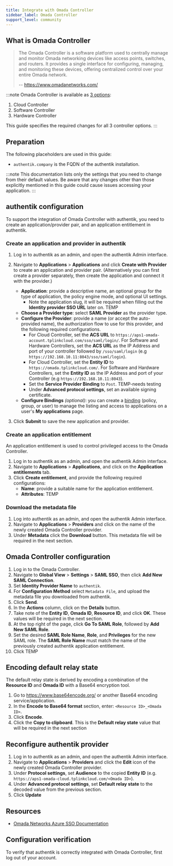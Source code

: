 ```yaml
---
title: Integrate with Omada Controller
sidebar_label: Omada Controller
support_level: community
---
```


## What is Omada Controller

> The Omada Controller is a software platform used to centrally manage and monitor Omada networking devices like access points, switches, and routers. It provides a single interface for configuring, managing, and monitoring these devices, offering centralized control over your entire Omada network.
>
> -- https://www.omadanetworks.com/

:::note
Omada Controller is available as [3 options](https://www.tp-link.com/uk/support/faq/3737/):

1. Cloud Controller
2. Software Controller
3. Hardware Controller

This guide specifies the required changes for all 3 controller options.
:::

## Preparation

The following placeholders are used in this guide:

- `authentik.company` is the FQDN of the authentik installation.

:::note
This documentation lists only the settings that you need to change from their default values. Be aware that any changes other than those explicitly mentioned in this guide could cause issues accessing your application.
:::

## authentik configuration

To support the integration of Omada Controller with authentik, you need to create an application/provider pair, and an application entitlement in authentik.

### Create an application and provider in authentik

1. Log in to authentik as an admin, and open the authentik Admin interface.
2. Navigate to **Applications** > **Applications** and click **Create with Provider** to create an application and provider pair. (Alternatively you can first create a provider separately, then create the application and connect it with the provider.)

    - **Application**: provide a descriptive name, an optional group for the type of application, the policy engine mode, and optional UI settings.
        - Note the application slug, it will be required when filling out the **Identity provider SSO URL** later on. TEMP
    - **Choose a Provider type**: select **SAML Provider** as the provider type.
    - **Configure the Provider**: provide a name (or accept the auto-provided name), the authorization flow to use for this provider, and the following required configurations.
        - For Cloud Controller, set the **ACS URL** to `https://aps1-omada-account.tplinkcloud.com/sso/saml/login/`. For Software and Hardware Controllers, set the **ACS URL** as the IP Address and port of your controller followed by `/sso/saml/login` (e.g `https://192.168.10.11:8043/sso/saml/login`).
        - For Cloud Controller, set the **Entity ID** to `https://omada.tplinkcloud.com/`. For Software and Hardware Controllers, set the **Entity ID** as the IP Address and port of your Controller (e.g `https://192.168.10.11:8043`).
        - Set the **Service Provider Binding** to `Post`. TEMP-needs testing
        - Under **Advanced protocol settings**, set an available signing certificate.
    - **Configure Bindings** _(optional)_: you can create a [binding](/docs/add-secure-apps/flows-stages/bindings/) (policy, group, or user) to manage the listing and access to applications on a user's **My applications** page.

3. Click **Submit** to save the new application and provider.

### Create an application entitlement

An application entitlement is used to control privileged access to the Omada Controller.

1. Log in to authentik as an admin, and open the authentik Admin interface.
2. Navigate to **Applications** > **Applications**, and click on the **Application entitlements** tab.
3. Click **Create entitlement**, and provide the following required configurations:
    - **Name**: provide a suitable name for the application entitlement.
    - **Attributes**: TEMP

### Download the metadata file

1. Log into authentik as an admin, and open the authentik Admin interface.
2. Navigate to **Applications** > **Providers** and click on the name of the newly created Omada Controller provider.
3. Under **Metadata** click the **Download** button. This metadata file will be required in the next section.

## Omada Controller configuration

1. Log in to the Omada Controller.
2. Navigate to **Global View** > **Settings** > **SAML SSO**, then click **Add New SAML Connection**.
3. Set **Identity Provider Name** to `authentik`.
4. For **Configuration Method** select `Metadata File`, and upload the metadata file you downloaded from authentik.
5. Click **Send**.
6. In the **Actions** column, click on the **Details** button.
7. Take note of the **Entity ID**, **Omada ID**, **Resource ID**, and click **OK**. These values will be required in the next section.
8. At the top right of the page, click **Go To SAML Role**, followed by **Add New SAML Role**.
9. Set the desired **SAML Role Name**, **Role**, and **Privileges** for the new SAML role. The **SAML Role Name** must match the name of the previously created authentik application entitlement.
10. Click TEMP

## Encoding default relay state

The default relay state is derived by encoding a combination of the **Resource ID** and **Omada ID** with a Base64 encryption tool.

1. Go to https://www.base64encode.org/ or another Base64 encoding service/application.
2. In the **Encode to Base64 format** section, enter: `<Resource ID>_<Omada ID>`.
3. Click **Encode**.
4. Click the **Copy to clipboard**. This is the **Default relay state** value that will be required in the next section

## Reconfigure authentik provider

1. Log in to authentik as an admin, and open the authentik Admin interface.
2. Navigate to **Applications** > **Providers** and click the **Edit** icon of the newly created Omada Controller provider.
3. Under **Protocol settings**, set **Audience** to the copied **Entity ID** (e.g. `https://aps1-omada-cloud.tplinkcloud.com/<Omada ID>`).
4. Under **Advanced protocol settings**, set **Default relay state** to the decoded value from the previous section.
5. Click **Update**

## Resources

- [Omada Networks Azure SSO Documentation](https://www.omadanetworks.com/de/support/faq/4406/#_Toc193896083)

## Configuration verification

To verify that authentik is correctly integrated with Omada Controller, first log out of your account.
